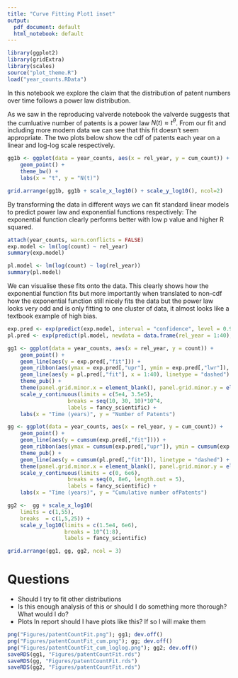 ```yaml
---
title: "Curve Fitting Plot1 inset"
output:
  pdf_document: default
  html_notebook: default
---
```

```r
library(ggplot2)
library(gridExtra)
library(scales)
source("plot_theme.R")
load("year_counts.RData")
```

In this notebook we explore the claim that the distribution of patent numbers over time follows a power law distribution. 

As we saw in the reproducing valverde notebook the valverde suggests that the cumluative number of patents is a power law $N(t) \approx t^\theta$. From our fit and including more modern data we can see that this fit doesn't seem appropriate. The two plots below show the cdf of patents each year on a linear and log-log scale respectively. 

```r
gg1b <- ggplot(data = year_counts, aes(x = rel_year, y = cum_count)) + 
    geom_point() +
    theme_bw() +
    labs(x = "t", y = "N(t)")

grid.arrange(gg1b, gg1b + scale_x_log10() + scale_y_log10(), ncol=2)
```

By transforming the data in different ways we can fit standard linear models to predict power law and exponential functions respectively:
The exponential function clearly performs better with low p value and higher R squared. 
```r
attach(year_counts, warn.conflicts = FALSE)
exp.model <- lm(log(count) ~ rel_year)
summary(exp.model)

pl.model <- lm(log(count) ~ log(rel_year))
summary(pl.model)
```

We can visualise these fits onto the data. This clearly shows how the exponential function fits but more importantly when translated to non-cdf how the exponential function still nicely fits the data but the power law looks very odd and is only fitting to one cluster of data, it almost looks like a textbook example of high bias. 
```r
exp.pred <- exp(predict(exp.model, interval = "confidence", level = 0.95))
pl.pred <- exp(predict(pl.model, newdata = data.frame(rel_year = 1:40), interval = "confidence", level = 0.95))

gg1 <- ggplot(data = year_counts, aes(x = rel_year, y = count)) + 
    geom_point() + 
    geom_line(aes(y = exp.pred[,"fit"])) +
    geom_ribbon(aes(ymax = exp.pred[,"upr"], ymin = exp.pred[,"lwr"]), alpha = 0.3) +
    geom_line(aes(y = pl.pred[,"fit"], x = 1:40), linetype = "dashed") +
    theme_pub() +
    theme(panel.grid.minor.x = element_blank(), panel.grid.minor.y = element_blank()) +
    scale_y_continuous(limits = c(5e4, 3.5e5), 
                   breaks = seq(10, 30, 10)*10^4, 
                   labels = fancy_scientific) +
    labs(x = "Time (years)", y = "Number of Patents")

gg <- ggplot(data = year_counts, aes(x = rel_year, y = cum_count)) +
    geom_point() +
    geom_line(aes(y = cumsum(exp.pred[,"fit"]))) +
    geom_ribbon(aes(ymax = cumsum(exp.pred[,"upr"]), ymin = cumsum(exp.pred[,"lwr"])), alpha = 0.3) +
    theme_pub() +
    geom_line(aes(y = cumsum(pl.pred[,"fit"])), linetype = "dashed") +
    theme(panel.grid.minor.x = element_blank(), panel.grid.minor.y = element_blank()) +
    scale_y_continuous(limits = c(0, 6e6), 
                   breaks = seq(0, 8e6, length.out = 5), 
                   labels = fancy_scientific) +
    labs(x = "Time (years)", y = "Cumulative number ofPatents")

gg2 <-  gg + scale_x_log10(
    limits = c(1,55),
    breaks  = c(1,5,25)) + 
    scale_y_log10(limits = c(1.5e4, 6e6), 
                  breaks = 10^(1:8), 
                  labels = fancy_scientific)

grid.arrange(gg1, gg, gg2, ncol = 3)
```

# Questions
 - Should I try to fit other distributions
 - Is this enough analysis of this or should I do something more thorough? What would I do?
 - Plots In report should I have plots like this? If so I will make them 
```r
png("Figures/patentCountFit.png"); gg1; dev.off()
png("Figures/patentCountFit_cum.png"); gg; dev.off()
png("Figures/patentCountFit_cum_loglog.png"); gg2; dev.off()
saveRDS(gg1, "Figures/patentCountFit.rds")
saveRDS(gg, "Figures/patentCountFit.rds")
saveRDS(gg2, "Figures/patentCountFit.rds")
```

